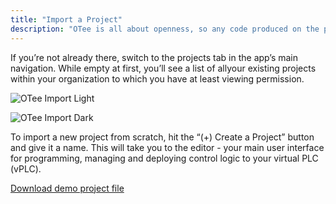 ```yaml
---
title: "Import a Project"
description: "OTee is all about openness, so any code produced on the platform can be exported for further processing in any IEC 61131 compliant application. To get you started quickly, we'll import such a project file in this step."
---
```


If you’re not already there, switch to the projects tab in the app’s main navigation. While empty at first, you’ll see a list of allyour existing projects within your organization to which you have at least viewing permission. 

<img
  className="block dark:hidden"
  src="/images/import-project-light.png"
  alt="OTee Import Light"
/>

<img
  className="hidden dark:block"
  src="/images/import-project-dark.png"
  alt="OTee Import Dark"
/>

To import a new project from scratch, hit the “(+) Create a Project” button and give it a name. This will take you to the editor - your main user interface for programming, managing and deploying control logic to your virtual PLC (vPLC).

<a href="/files/heat_exchanger.xml" download="heat_exchanger.xml" icon="download"> Download demo project file</a>